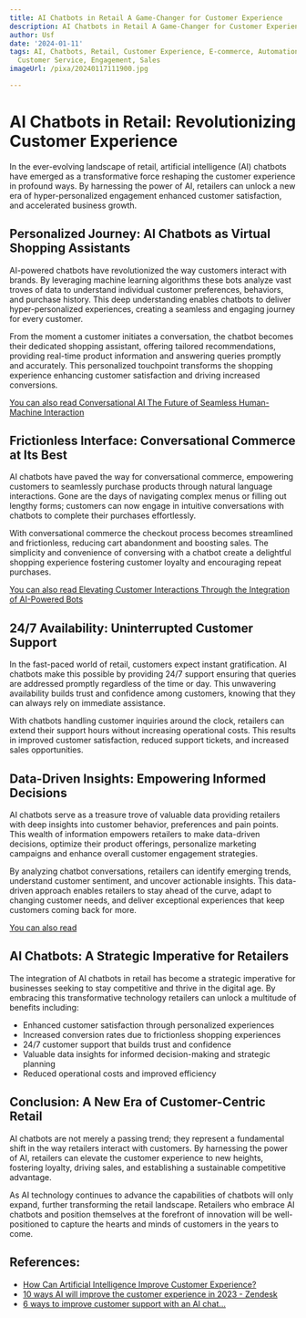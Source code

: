 ```yaml
---
title: AI Chatbots in Retail A Game-Changer for Customer Experience
description: AI Chatbots in Retail A Game-Changer for Customer Experience
author: Usf
date: '2024-01-11'
tags: AI, Chatbots, Retail, Customer Experience, E-commerce, Automation, Personalization,
  Customer Service, Engagement, Sales
imageUrl: /pixa/20240117111900.jpg

---
```

# AI Chatbots in Retail: Revolutionizing Customer Experience

In the ever-evolving landscape of retail, artificial intelligence (AI) chatbots  have emerged  as a transformative force reshaping the customer experience in profound ways. By harnessing the power of AI, retailers can unlock a new era of hyper-personalized  engagement enhanced customer satisfaction, and accelerated business growth.

## Personalized Journey: AI Chatbots as Virtual Shopping Assistants

AI-powered chatbots have revolutionized the way customers interact with brands. By leveraging machine learning algorithms these bots analyze vast troves of data to understand individual customer preferences,  behaviors,  and  purchase history.  This deep understanding enables chatbots to deliver hyper-personalized experiences, creating a seamless and engaging journey for every customer.

From the moment a customer initiates a conversation, the chatbot  becomes  their dedicated shopping assistant, offering tailored recommendations, providing  real-time product information and answering queries promptly and accurately. This personalized touchpoint transforms the shopping experience enhancing  customer satisfaction  and driving increased  conversions.

[You can also read Conversational AI The Future of Seamless  Human-Machine Interaction](Conversational%20AI%20The%20Future%20of%20Seamless%20Human-Machine%20Interaction)


## Frictionless Interface: Conversational Commerce at Its Best

AI chatbots have paved the way  for conversational commerce, empowering customers to seamlessly purchase products through natural language interactions. Gone are the days of navigating complex menus or filling  out  lengthy  forms; customers  can now engage  in intuitive conversations with  chatbots to complete their purchases effortlessly.

With conversational commerce the checkout process becomes streamlined and frictionless, reducing cart abandonment and boosting sales. The simplicity and convenience of conversing with a chatbot create a delightful shopping experience fostering customer loyalty and encouraging repeat purchases.

[You  can also read Elevating Customer  Interactions Through the Integration of AI-Powered Bots](Elevating%20Customer%20Interactions%20Through%20the%20Integration%20of%20AI-Powered%20Bots)


## 24/7  Availability: Uninterrupted Customer Support

In the fast-paced world of retail, customers expect instant gratification. AI  chatbots make this possible by providing 24/7  support ensuring that queries are addressed promptly regardless of the time or day. This unwavering availability builds trust  and confidence among customers, knowing that they can always rely on  immediate assistance.

With chatbots handling customer inquiries around  the clock, retailers can extend their support hours without increasing operational costs. This results in improved customer satisfaction, reduced support tickets, and increased sales opportunities.

## Data-Driven Insights: Empowering Informed Decisions

AI chatbots serve as a treasure  trove of valuable data  providing retailers with deep insights  into customer behavior, preferences and  pain points. This wealth of information empowers retailers to make data-driven decisions, optimize  their product offerings, personalize marketing campaigns and enhance overall customer engagement strategies.

By analyzing chatbot conversations, retailers can identify emerging trends, understand customer sentiment, and uncover actionable insights. This data-driven approach enables  retailers to stay ahead  of the curve, adapt to changing  customer needs, and deliver exceptional experiences  that keep customers coming  back for more.

[You can also read ]()


## AI Chatbots: A Strategic Imperative for Retailers

The integration  of AI chatbots in retail has become a strategic imperative for businesses seeking  to stay competitive and thrive in the digital age. By embracing this transformative technology retailers can unlock a multitude of benefits including:

* Enhanced  customer satisfaction through personalized experiences
* Increased conversion rates  due  to frictionless shopping experiences
* 24/7 customer support that builds trust  and confidence
* Valuable data insights for informed decision-making and strategic  planning
* Reduced  operational costs and  improved efficiency

## Conclusion: A New Era of Customer-Centric Retail

AI  chatbots are not  merely a passing trend; they represent a  fundamental shift  in the way retailers interact with customers. By harnessing the power of AI, retailers can elevate the customer experience to new heights, fostering loyalty, driving  sales, and establishing  a sustainable competitive advantage.

As AI technology continues to advance the capabilities of chatbots will only expand, further transforming the retail landscape. Retailers  who embrace AI chatbots  and position themselves at  the  forefront of  innovation will be well-positioned to  capture the hearts and minds of customers in  the years to come.

## References:
- [How Can Artificial Intelligence Improve Customer Experience?](https://pathmonk.com/artificial-intelligence-improve-customer-experience/)
- [10 ways AI will improve the customer experience in 2023 - Zendesk](https://www.zendesk.com/blog/ai-customer-experience/)
- [6 ways to improve customer support with an AI chat...](https://community.zoom.com/t5/Customer-Success-Forum/6-ways-to-improve-customer-support-with-an-AI-chatbot-platform/td-p/154487)
